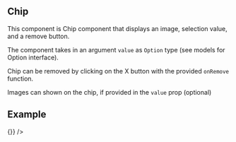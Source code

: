 

<Meta title="JSX/Component/Chip" />

## Chip

This component is Chip component that displays an image, selection value, and a remove button.

The component takes in an argument `value` as `Option` type (see models for Option interface).

Chip can be removed by clicking on the X button with the provided `onRemove` function.

Images can shown on the chip, if provided in the `value` prop (optional)

## Example

<Preview>
  <Chip
    value={value: 'Feather', leftIcon: featherLogo }
    onRemove={() => {}}
  />
</Preview>
